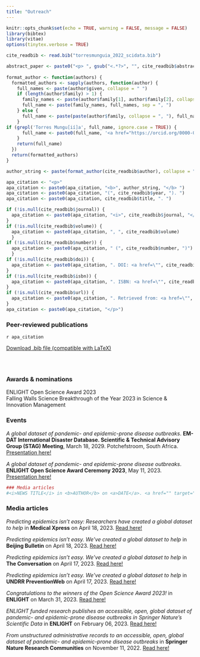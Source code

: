 ---
title: "Outreach"
---

```{r setup, include=FALSE}
knitr::opts_chunk$set(echo = TRUE, warning = FALSE, message = FALSE)
library(bibtex)
library(vitae)
options(tinytex.verbose = TRUE)

cite_readbib <- read.bib("torresmunguia_2022_scidata.bib")

abstract_paper <- paste0("<p> ", gsub("<.*?>", "", cite_readbib$abstract), " </p>")
   
format_author <- function(authors) {
  formatted_authors <- sapply(authors, function(author) {
    full_names <- paste(author$given, collapse = " ")
    if (length(author$family) > 1) {
      family_names <- paste(author$family[1], author$family[2], collapse = " ")
      full_name <- paste(family_names, full_names, sep = ", ")
    } else {
      full_name <- paste(paste(author$family, collapse = ", "), full_names, sep = ", ")
    }
if (grepl('Torres Mungu[ií]a', full_name, ignore.case = TRUE)) {
      full_name <- paste0(full_name, '<a href="https://orcid.org/0000-0003-3432-6941" target="_blank"><img src="https://info.orcid.org/wp-content/uploads/2019/11/orcid_16x16.png" height="16" width="16" ></a>')
    }
    return(full_name)
  })
  return(formatted_authors)
}

author_string <- paste(format_author(cite_readbib$author), collapse = "; ")

apa_citation <- "<p>"
apa_citation <- paste0(apa_citation, "<b>", author_string, "</b> ")
apa_citation <- paste0(apa_citation, "(", cite_readbib$year, "). ")
apa_citation <- paste0(apa_citation, cite_readbib$title, ". ")

if (!is.null(cite_readbib$journal)) {
  apa_citation <- paste0(apa_citation, "<i>", cite_readbib$journal, "</i>")
}
if (!is.null(cite_readbib$volume)) {
  apa_citation <- paste0(apa_citation, ", ", cite_readbib$volume)
  }
if (!is.null(cite_readbib$number)) {
  apa_citation <- paste0(apa_citation, " (", cite_readbib$number, ")")
  }
if (!is.null(cite_readbib$doi)) {
  apa_citation <- paste0(apa_citation, ". DOI: <a href=\"", cite_readbib$url, "\" target=\"_blank\">", cite_readbib$doi, "</a>")
}
if (!is.null(cite_readbib$isbn)) {
  apa_citation <- paste0(apa_citation, ". ISBN: <a href=\"", cite_readbib$url, "\" target=\"_blank\">", cite_readbib$isbn, "</a>")
}
if (!is.null(cite_readbib$url)) {
  apa_citation <- paste0(apa_citation, ". Retrieved from: <a href=\"", cite_readbib$url, "\" target=\"_blank\">", cite_readbib$url, "</a>")
}
apa_citation <- paste0(apa_citation, "</p>")

```

### Peer-reviewed publications
`r apa_citation`

<a href="cite.bib" download="cite.bib" class="button"> Download .bib file (compatible with LaTeX) </a> 

```{=html}
<html>
  <style>
    section {
        background: var(--bs-body-bg);
        color: var(--bs-body-color);
        border-radius: 1em;
        padding: 1em;
        left: 50% }
    #inner {
        display: inline-block;
        display: flex;
        align-items: center;
        justify-content: center }
  </style>
  <section>
    <div id="inner">
      <script type='text/javascript' src='https://d1bxh8uas1mnw7.cloudfront.net/assets/embed.js'></script>
        <span style="float:left"; 
          class="__dimensions_badge_embed__" 
          data-doi="10.1038/s41597-022-01797-2" 
          data-hide-zero-citations="true" 
          data-legend="always">
        </span>
      <script async src="https://badge.dimensions.ai/badge.js" charset="utf-8"></script>
        <div  style="float:right"; 
          data-link-target="_blank" 
          data-badge-details="right" 
          data-badge-type="medium-donut"
          data-doi="10.1038/s41597-022-01797-2"   
          data-condensed="true" 
          data-hide-no-mentions="true" 
          class="altmetric-embed">
        </div>
    </div>
    <div id="inner">
      <script type="text/javascript" src="//cdn.plu.mx/widget-summary.js"></script>
        <a href="https://plu.mx/plum/a/?doi=10.1038/s41597-022-01797-2" 
          data-orientation="horizontal" 
          class="plumx-summary" 
          data-site="plum" 
          data-hide-when-empty="true">
        </a>
    </div>
  </section>
```

### Awards & nominations
ENLIGHT Open Science Award 2023 <br>
Falling Walls Science Breakthrough of the Year 2023 in Science & Innovation Management 

### Events
<i>A global dataset of pandemic- and epidemic-prone disease outbreaks</i>. <b>EM-DAT International Disaster Database. Scientific & Technical Advisory Group (STAG) Meeting</b><a>, March 18, 2029. Potchefstroom, South Africa.</a> <a href="https://jatorresmunguia.github.io/slides_dataset_disease_outbreaks_stag_2024/#1" target="_blank">Presentation here!</a>

<i>A global dataset of pandemic- and epidemic-prone disease outbreaks</i>. <b>ENLIGHT Open Science Award Ceremony 2023</b><a>, May 11, 2023.</a> <a href="https://www.youtube.com/watch?v=1CrLGoBDyMQ" target="_blank">Presentation here!</a>

```{r media_articles_format, include=FALSE}
### Media articles
#<i>NEWS TITLE</i> in <b>AUTHOR</b> on <a>DATE</a>. <a href="" target="_blank">Read here!</a> <br>
```

### Media articles
<i>Predicting epidemics isn't easy: Researchers have created a global dataset to help</i> in <b>Medical Xpress</b> on <a>April 18, 2023</a>. <a href="https://medicalxpress.com/news/2023-04-epidemics-isnt-easy-global-dataset.html" target="_blank">Read here!</a> <br>

<i>Predicting epidemics isn't easy. We've created a global dataset to help</i> in <b>Beijing Bulletin</b> on <a>April 18, 2023</a>. <a href="https://www.beijingbulletin.com/news/273754661/predicting-epidemics-isnt-easy-weve-created-a-global-dataset-to-help" target="_blank">Read here!</a> <br>

<i>Predicting epidemics isn’t easy. We’ve created a global dataset to help</i> in <b>The Conversation</b> on <a>April 17, 2023</a>. <a href="https://theconversation.com/predicting-epidemics-isnt-easy-weve-created-a-global-dataset-to-help-202857" target="_blank">Read here!</a> <br>

<i>Predicting epidemics isn’t easy. We’ve created a global dataset to help</i> in <b>UNDRR PreventionWeb</b> on <a>April 17, 2023</a>. <a href="https://www.preventionweb.net/news/predicting-epidemics-isnt-easy-weve-created-global-dataset-help" target="_blank">Read here!</a> <br>

<i>Congratulations to the winners of the Open Science Award 2023!</i> in <b>ENLIGHT</b> on <a>March 31, 2023</a>. <a href="https://enlight-eu.org/landing-research-and-innovation/open-science/733-congratulations-to-our-winners-of-the-open-science-award-2023" target="_blank">Read here!</a> <br>

<i>ENLIGHT funded research publishes an accessible, open, global dataset of pandemic- and epidemic-prone disease outbreaks in Springer Nature’s Scientific Data</i> in <b>ENLIGHT</b> on <a>February 06, 2023</a>. <a href="https://enlight-eu.org/university-about-us/news-events/158-news/697-enlight-funded-research-publishes-an-accessible-open-global-dataset-of-pandemic-and-epidemic-prone-disease-outbreaks-in-springer-nature-s-scientific-data" target="_blank">Read here!</a> <br>

<i>From unstructured administrative records to an accessible, open, global dataset of pandemic- and epidemic-prone disease outbreaks</i> in <b>Springer Nature Research Communities</b> on <a>November 11, 2022</a>. <a href="https://communities.springernature.com/posts/from-unstructured-administrative-records-to-an-accessible-open-global-dataset-of-pandemic-and-epidemic-prone-disease-outbreaks" target="_blank">Read here!</a> <br>

